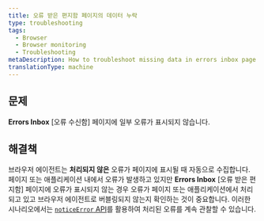 ```yaml
---
title: 오류 받은 편지함 페이지의 데이터 누락
type: troubleshooting
tags:
  - Browser
  - Browser monitoring
  - Troubleshooting
metaDescription: How to troubleshoot missing data in errors inbox page
translationType: machine
---
```


## 문제

**Errors Inbox** \[오류 수신함] 페이지에 일부 오류가 표시되지 않습니다.

## 해결책

브라우저 에이전트는 **처리되지 않은** 오류가 페이지에 표시될 때 자동으로 수집합니다. 페이지 또는 애플리케이션 내에서 오류가 발생하고 있지만 **Errors Inbox** \[오류 받은 편지함] 페이지에 오류가 표시되지 않는 경우 오류가 페이지 또는 애플리케이션에서 처리되고 있고 브라우저 에이전트로 버블링되지 않는지 확인하는 것이 중요합니다. 이러한 시나리오에서는 [`noticeError` API](/docs/browser/new-relic-browser/browser-apis/noticeerror)를 활용하여 처리된 오류를 계속 관찰할 수 있습니다.